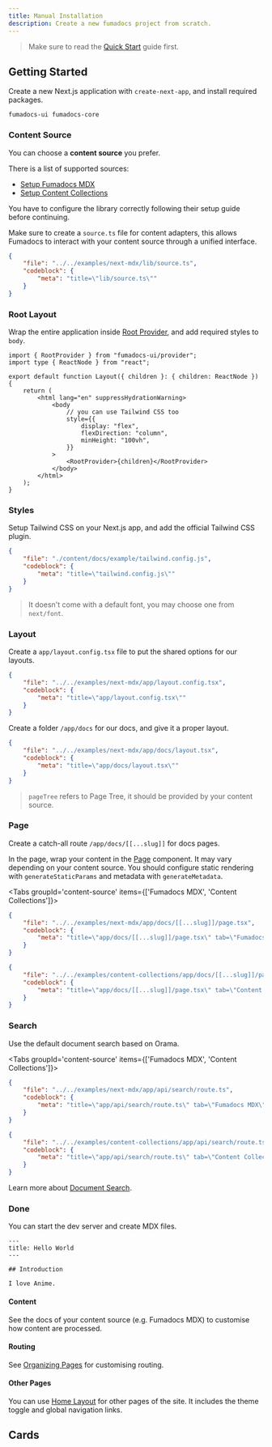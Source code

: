 ```yaml
---
title: Manual Installation
description: Create a new fumadocs project from scratch.
---
```


> Make sure to read the [Quick Start](/docs/ui) guide first.


## Getting Started

Create a new Next.js application with `create-next-app`, and install required packages.

```package-install
fumadocs-ui fumadocs-core
```

### Content Source

You can choose a **content source** you prefer.

There is a list of supported sources:

- [Setup Fumadocs MDX](/docs/mdx)
- [Setup Content Collections](/docs/headless/content-collections)

You have to configure the library correctly following their setup guide before continuing.

Make sure to create a `source.ts` file for content adapters, this allows Fumadocs to interact with your content source through a unified interface.

```json doc-gen:file
{
	"file": "../../examples/next-mdx/lib/source.ts",
	"codeblock": {
		"meta": "title=\"lib/source.ts\""
	}
}
```

### Root Layout

Wrap the entire application inside [Root Provider](/docs/ui/blocks/root-provider), and add required styles to `body`.

```tsx
import { RootProvider } from "fumadocs-ui/provider";
import type { ReactNode } from "react";

export default function Layout({ children }: { children: ReactNode }) {
	return (
		<html lang="en" suppressHydrationWarning>
			<body
				// you can use Tailwind CSS too
				style={{
					display: "flex",
					flexDirection: "column",
					minHeight: "100vh",
				}}
			>
				<RootProvider>{children}</RootProvider>
			</body>
		</html>
	);
}
```

### Styles

Setup Tailwind CSS on your Next.js app, and add the official Tailwind CSS plugin.

```json doc-gen:file
{
	"file": "./content/docs/example/tailwind.config.js",
	"codeblock": {
		"meta": "title=\"tailwind.config.js\""
	}
}
```

> It doesn't come with a default font, you may choose one from `next/font`.

### Layout

Create a `app/layout.config.tsx` file to put the shared options for our layouts.

```json doc-gen:file
{
	"file": "../../examples/next-mdx/app/layout.config.tsx",
	"codeblock": {
		"meta": "title=\"app/layout.config.tsx\""
	}
}
```

Create a folder `/app/docs` for our docs, and give it a proper layout.

```json doc-gen:file
{
	"file": "../../examples/next-mdx/app/docs/layout.tsx",
	"codeblock": {
		"meta": "title=\"app/docs/layout.tsx\""
	}
}
```

> `pageTree` refers to Page Tree, it should be provided by your content source.

### Page

Create a catch-all route `/app/docs/[[...slug]]` for docs pages.

In the page, wrap your content in the [Page](/docs/ui/blocks/page) component.
It may vary depending on your content source. You should configure static rendering with `generateStaticParams` and metadata with `generateMetadata`.

<Tabs groupId='content-source' items={['Fumadocs MDX', 'Content Collections']}>

```json doc-gen:file
{
	"file": "../../examples/next-mdx/app/docs/[[...slug]]/page.tsx",
	"codeblock": {
		"meta": "title=\"app/docs/[[...slug]]/page.tsx\" tab=\"Fumadocs MDX\""
	}
}
```

```json doc-gen:file
{
	"file": "../../examples/content-collections/app/docs/[[...slug]]/page.tsx",
	"codeblock": {
		"meta": "title=\"app/docs/[[...slug]]/page.tsx\" tab=\"Content Collections\""
	}
}
```

</Tabs>

### Search

Use the default document search based on Orama.

<Tabs groupId='content-source' items={['Fumadocs MDX', 'Content Collections']}>

```json doc-gen:file
{
	"file": "../../examples/next-mdx/app/api/search/route.ts",
	"codeblock": {
		"meta": "title=\"app/api/search/route.ts\" tab=\"Fumadocs MDX\""
	}
}
```

```json doc-gen:file
{
	"file": "../../examples/content-collections/app/api/search/route.ts",
	"codeblock": {
		"meta": "title=\"app/api/search/route.ts\" tab=\"Content Collections\""
	}
}
```

</Tabs>

Learn more about [Document Search](/docs/headless/search).

### Done

You can start the dev server and create MDX files.

```mdx title="content/docs/index.mdx"
---
title: Hello World
---

## Introduction

I love Anime.
```

#### Content

See the docs of your content source (e.g. Fumadocs MDX) to customise how content are processed.

#### Routing

See [Organizing Pages](/docs/ui/page-conventions) for customising routing.

#### Other Pages

You can use [Home Layout](/docs/ui/blocks/home-layout) for other pages of the site.
It includes the theme toggle and global navigation links.

## Cards

<Cards>
	<Card title="Learn more about Next.js" href="https://nextjs.org/docs" />
	<Card title="Learn more about Fumadocs" href="https://fumadocs.vercel.app" />
</Cards>
